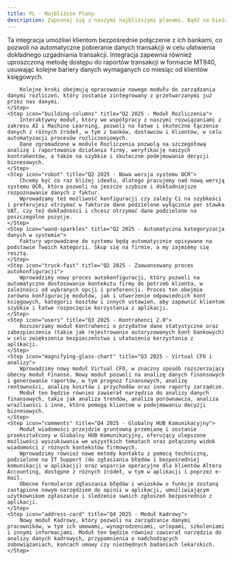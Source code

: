 ```yaml
---
title: PL - Najbliższe Plany
description: Zapoznaj się z naszymi najbliższymi planami. Bądź na bieżąco z nadchodzącymi funkcjami i ulepszeniami Altera.
---
```




<Steps>
    <Step icon="building-columns" title="Q1 2024 - Open Banking - Rozliczenia">
        Ta integracja umożliwi klientom bezpośrednie połączenie z ich bankami, co pozwoli na automatyczne pobieranie danych transakcji w celu ułatwienia dokładnego uzgadniania transakcji.
        Integracja zapewnia również uproszczoną metodę dostępu do raportów transakcji w formacie MT940, usuwając kolejne bariery danych wymaganych co miesiąc od klientów księgowych.

        Kolejne kroki obejmują opracowanie nowego modułu do zarządzania danymi rozliczeń, który zostanie zintegrowany z przetwarzanymi już przez nas danymi.
    </Step>
    <Step icon="building-columns" title="Q2 2025 - Moduł Rozliczenia">
        Interaktywny moduł, który we współpracy z naszymi rozwiązaniami z zakresu AI i Machine Learning, pozwoli na łatwe i skuteczne łączenie danych z różnych źródeł, w tym z banków, dostawców i klientów, w celu automatyzacji procesów rozliczeniowych.
        Dane zgromadzone w module Rozliczenia pozwolą na szczegółową analizę i raportowanie działania firmy, weryfikację naszych kontrahentów, a także na szybkie i skuteczne podejmowanie decyzji biznesowych.
    </Step>
    <Step icon="robot" title="Q2 2025 - Nowa wersja systemu OCR">
        Chcemy być co raz bliżej ideału, dlatego pracujemy nad nową wersją systemu OCR, która pozwoli na jeszcze szybsze i dokładniejsze rozpoznawanie danych z faktur.
        Wprowadzamy też możliwość konfiguracji czy zależy Ci na szybkości i preferujesz otrzymać w fakturze dane podzielone wyłącznie per stawka VAT, czy też dokładności i chcesz otrzymać dane podzielone na poszczególne pozycje.
    </Step>
    <Step icon="wand-sparkles" title="Q2 2025 - Automatyczna kategoryzacja danych w systemie">
        Faktury wprowadzane do systemu będą automatycznie opisywane na podstawie Twoich kategorii. Skup się na firmie, a my zajmiemy się resztą.
    </Step>
    <Step icon="truck-fast" title="Q2 2025 - Zaawansowany proces autokonfiguracji">
        Wprowadzimy nowy proces autokonfiguracji, który pozwoli na automatyczne dostosowanie kontekstu firmy do potrzeb klienta, w zależności od wybranych opcji i preferencji. Proces ten obejmie zarówno konfigurację modułów, jak i utworzenie odpowiednich kont księgowych, kategorii kosztów i innych ustawień, aby zapewnić klientom szybkie i łatwe rozpoczęcie korzystania z aplikacji.
    </Step>
    <Step icon="users" title="Q3 2025 - Kontrahenci 2.0">
        Rozszerzamy moduł Kontrahenci o przydatne dane statystyczne oraz zabezpieczenia (takie jak rejestrowanie autoryzowanych kont bankowych) w celu zwiększenia bezpieczeństwa i ułatwienia korzystania z aplikacji.
    </Step>
    <Step icon="magnifying-glass-chart" title="Q3 2025 - Virtual CFO i analizy">
        Wprowadzimy nowy moduł Virtual CFO, w znaczny sposób rozszerzający obecny moduł Finanse. Nowy moduł pozwoli na analizę danych finansowych i generowanie raportów, w tym prognoz finansowych, analizę rentowności, analizę kosztów i przychodów oraz inne raporty zarządcze.
        Moduł ten będzie również zawierał narzędzia do analizy danych finansowych, takie jak analiza trendów, analiza porównawcza, analiza wrażliwości i inne, które pomogą klientom w podejmowaniu decyzji biznesowych.
    </Step>
    <Step icon="comments" title="Q4 2025 - Globalny HUB Komunikacyjny">
        Moduł wiadomości przejdzie gruntowną przemianę i zostanie przekształcony w Globalny HUB Komunikacyjny, oferujący ulepszone możliwości wyszukiwania we wszystkich tematach oraz połączony widok wiadomości z różnych kontekstów firmowych.
        Wprowadzimy również nowe metody kontaktu z pomocą techniczną, podzielone na IT Support (do zgłaszania błędów i bezpośredniej komunikacji w aplikacji) oraz wsparcie operacyjne dla klientów Altera Accounting, dostępne z różnych źródeł, w tym w aplikacji i poprzez e-mail.
        Obecne formularze zgłaszania błędów i wniosków o funkcje zostaną zastąpione nowym narzędziem do opinii w aplikacji, umożliwiającym użytkownikom zgłaszanie i śledzenie swoich zgłoszeń bezpośrednio z aplikacji.
    </Step>
    <Step icon="address-card" title="Q4 2025 - Moduł Kadrowy">
        Nowy moduł Kadrowy, który pozwoli na zarządzanie danymi pracowników, w tym ich umowami, wynagrodzeniami, urlopami, szkoleniami i innymi informacjami. Moduł ten będzie również zawierał narzędzia do analizy danych kadrowych, przypomnienia o nadchodzących zobowiązaniach, końcach umowy czy niezbędnych badaniach lekarskich.
    </Step>
</Steps>

